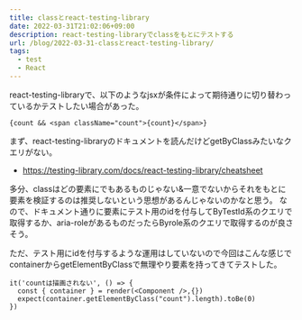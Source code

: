 ```yaml
---
title: classとreact-testing-library
date: 2022-03-31T21:02:06+09:00
description: react-testing-libraryでclassをもとにテストする
url: /blog/2022-03-31-classとreact-testing-library/
tags:
  - test
  - React
---	
```


react-testing-libraryで、以下のようなjsxが条件によって期待通りに切り替わっているかテストしたい場合があった。
```tsx
{count && <span className="count">{count}</span>}
```
まず、react-testing-libraryのドキュメントを読んだけどgetByClassみたいなクエリがない。
- https://testing-library.com/docs/react-testing-library/cheatsheet

多分、classはどの要素にでもあるものじゃない&一意でないからそれをもとに要素を検証するのは推奨しないという思想があるんじゃないのかなと思う。
なので、ドキュメント通りに要素にテスト用のidを付与してByTestId系のクエリで取得するか、aria-roleがあるものだったらByrole系のクエリで取得するのが良さそう。

ただ、テスト用にidを付与するような運用はしていないので今回はこんな感じでcontainerからgetElementByClassで無理やり要素を持ってきてテストした。

```tsx
it('countは描画されない', () => {
  const { container } = render(<Component />,{})
  expect(container.getElementByClass("count").length).toBe(0)
})
```
